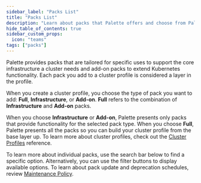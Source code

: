 ```yaml
---
sidebar_label: "Packs List"
title: "Packs List"
description: "Learn about packs that Palette offers and choose from Pallette packs."
hide_table_of_contents: true
sidebar_custom_props:
  icon: "teams"
tags: ["packs"]
---
```


<Redirect to="/integrations/packs/?pack=docs/docs-content/integrations/integrations" />

Palette provides packs that are tailored for specific uses to support the core infrastructure a cluster needs and add-on
packs to extend Kubernetes functionality. Each pack you add to a cluster profile is considered a layer in the profile.

When you create a cluster profile, you choose the type of pack you want to add: **Full**, **Infrastructure**, or
**Add-on**. **Full** refers to the combination of **Infrastructure** and **Add-on** packs.

When you choose **Infrastructure** or **Add-on**, Palette presents only packs that provide functionality for the
selected pack type. When you choose **Full**, Palette presents all the packs so you can build your cluster profile from
the base layer up. To learn more about cluster profiles, check out the
[Cluster Profiles](profiles/cluster-profiles/cluster-profiles.md) reference.

To learn more about individual packs, use the search bar below to find a specific option. Alternatively, you can use the
filter buttons to display available options. To learn about pack update and deprecation schedules, review
[Maintenance Policy](/integrations/maintenance-policy).

<Packs />
